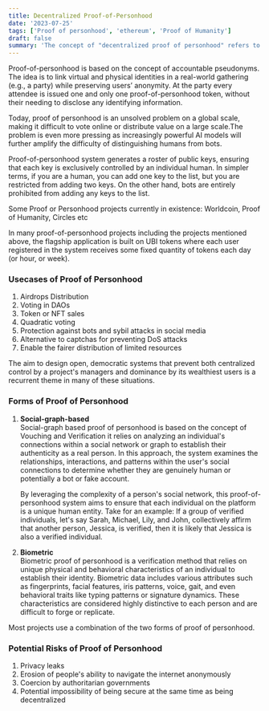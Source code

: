 ```yaml
---
title: Decentralized Proof-of-Personhood
date: '2023-07-25'
tags: ['Proof of personhood', 'ethereum', 'Proof of Humanity']
draft: false
summary: 'The concept of "decentralized proof of personhood" refers to the use of data as a means of verifying and identifying individuals. It involves the measurement and analysis of unique physical or behavioral characteristics that can be used to distinguish one person from another.'
---
```


Proof-of-personhood is based on the concept of accountable pseudonyms. The idea is to link virtual and physical identities in a real-world gathering (e.g., a party) while preserving users’ anonymity. At the party every attendee is
issued one and only one proof-of-personhood token, without their needing to disclose any identifying information.

Today, proof of personhood is an unsolved problem on a global scale, making it difficult to vote online or distribute value on a large scale.The problem is even more pressing as increasingly powerful AI models will further amplify the difficulty of distinguishing humans from bots.

Proof-of-personhood system generates a roster of public keys, ensuring that each key is exclusively controlled by an individual human. In simpler terms, if you are a human, you can add one key to the list, but you are restricted from adding two keys. On the other hand, bots are entirely prohibited from adding any keys to the list.

Some Proof or Personhood projects currently in existence: Worldcoin, Proof of Humanity, Circles etc

In many proof-of-personhood projects including the projects mentioned above, the flagship application is built on UBI tokens where each user registered in the system receives some fixed quantity of tokens each day (or hour, or week).

### Usecases of Proof of Personhood

<ol>
  <li>Airdrops Distribution</li>
  <li>Voting in DAOs</li>
  <li>Token or NFT sales</li>
  <li>Quadratic voting</li>
  <li>Protection against bots and sybil attacks in social media</li>
  <li>Alternative to captchas for preventing DoS attacks</li>
  <li>Enable the fairer distribution of limited resources</li>
</ol>

The aim to design open, democratic systems that prevent both centralized control by a project's managers and dominance by its wealthiest users is a recurrent theme in many of these situations.

### Forms of Proof of Personhood

<ol>
  <li><strong>Social-graph-based</strong></li> Social-graph based proof of personhood is based on the concept of Vouching and Verification it relies on analyzing an individual's connections within a social network or graph to establish their authenticity as a real person. In this approach, the system examines the relationships, interactions, and patterns within the user's social connections to determine whether they are genuinely human or potentially a bot or fake account.

By leveraging the complexity of a person's social network, this proof-of-personhood system aims to ensure that each individual on the platform is a unique human entity. Take for an example: If a group of verified individuals, let's say Sarah, Michael, Lily, and John, collectively affirm that another person, Jessica, is verified, then it is likely that Jessica is also a verified individual.

  <li><strong>Biometric</strong></li> Biometric proof of personhood is a verification method that relies on unique physical and behavioral characteristics of an individual to establish their identity. Biometric data includes various attributes such as fingerprints, facial features, iris patterns, voice, gait, and even behavioral traits like typing patterns or signature dynamics. These characteristics are considered highly distinctive to each person and are difficult to forge or replicate.
</ol>

Most projects use a combination of the two forms of proof of personhood.

### Potential Risks of Proof of Personhood

<ol>
  <li>Privacy leaks</li>
  <li>Erosion of people's ability to navigate the internet anonymously</li>
  <li>Coercion by authoritarian governments</li>
  <li>Potential impossibility of being secure at the same time as being decentralized</li>
</ol>
